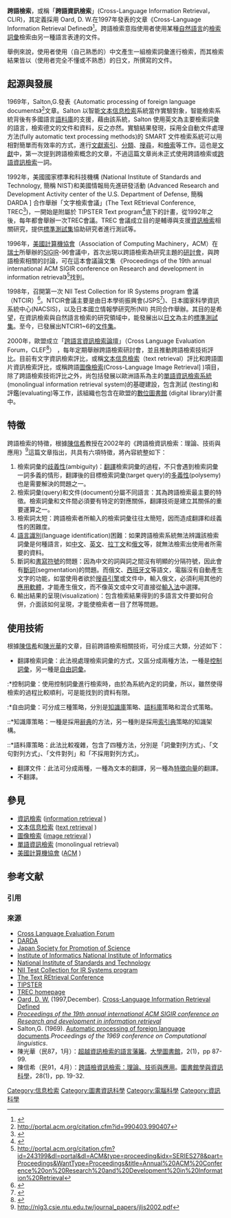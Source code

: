 '''跨語檢索'''，或稱「'''跨語資訊檢索'''」(Cross-Language Information Retrieval，CLIR)，其定義採用 Oard, D. W.在1997年發表的文章《Cross-Language Information Retrieval Defined》<ref>{{Cite web |url=http://www.glue.umd.edu/~dlrg/clir/mlir_definition.html |title=存档副本 |accessdate=2007-06-18 |archive-date=2005-03-18 |archive-url=https://web.archive.org/web/20050318035641/http://www.glue.umd.edu/%7Edlrg/clir/mlir_definition.html |dead-url=no }}</ref>。跨語檢索意指使用者使用某種[[自然語言|自然語言]]的[[檢索詞彙|檢索詞彙]]檢索由另一種語言表達的文件。

舉例來說，使用者使用（自己熟悉的）中文產生一組檢索詞彙進行檢索，而其檢索結果皆以（使用者完全不懂或不熟悉）的日文，所撰寫的文件。

==起源與發展==
1969年，Salton,G.發表《Automatic processing of foreign language documents》<ref>http://portal.acm.org/citation.cfm?id=990403.990407</ref>文章。Salton 以智能[[文本信息检索|文本信息检索]]系統當作實驗對象，智能檢索系統背後有多國語言[[語料庫|語料庫]]的支援，藉由該系統，Salton 使用英文為主要檢索詞彙的語言，檢索德文的文件和資料，反之亦然。實驗結果發現，採用全自動文件處理方法(fully automatic text processing methods)的 SMART 文件檢索系統可以用相對簡單而有效率的方式，進行[[文獻|文獻]][[索引|索引]]、[[分類|分類]]、[[搜尋|搜尋]]，和[[檢索|檢索]]等工作。這也是[[文獻|文獻]]中，第一次提到跨語檢索概念的文章，不過這篇文章尚未正式使用跨語檢索或[[跨語資訊檢索|跨語資訊檢索]]一詞。

1992年，美國國家標準和科技機構 (National Institute of Standards and Technology, 簡稱 NIST)和美國情報局先進研發活動 (Advanced Research and Development Activity center of the U.S. Department of Defense, 簡稱 DARDA ] 合作舉辦「文字檢索會議」(The Text REtrieval Conference, TREC<ref>{{Cite web |url=http://trec.nist.gov/ |title=存档副本 |accessdate=2007-06-19 |archive-date=2007-06-24 |archive-url=https://web.archive.org/web/20070624093459/http://trec.nist.gov/ |dead-url=no }}</ref>)，一開始是附屬於 TIPSTER Text program<ref>{{Cite web |url=http://www-nlpir.nist.gov/related_projects/tipster/ |title=存档副本 |accessdate=2007-06-19 |archive-date=2007-03-22 |archive-url=https://web.archive.org/web/20070322203836/http://www-nlpir.nist.gov/related_projects/tipster/ |dead-url=no }}</ref>底下的計畫，從1992年之後，每年都會舉辦一次TREC會議。TREC 會議成立目的是輔導與支援[[資訊檢索|資訊檢索]]相關研究，提供[[標準測試集|標準測試集]]協助研究者進行測試等。

1996年，[[美國計算機協會|美國計算機協會]]（Association of Computing Machinery，ACM）在[[瑞士|瑞士]]所舉辦的[[SIGIR|SIGIR]]-96會議中，首次出現以跨語檢索為研究主題的[[研討會|研討會]]，與跨語檢索相關的討論，可在這本會議論文集 《Proceedings of the 19th annual international ACM SIGIR conference on Research and development in information retrieval》<ref>http://portal.acm.org/citation.cfm?id=243199&dl=portal&dl=ACM&type=proceeding&idx=SERIES278&part=Proceedings&WantType=Proceedings&title=Annual%20ACM%20Conference%20on%20Research%20and%20Development%20in%20Information%20Retrieval</ref>找到。

1998年，召開第一次 NII Test Collection for IR Systems program 會議（NTCIR）<ref>{{Cite web |url=http://research.nii.ac.jp/ntcir/ |title=存档副本 |accessdate=2007-06-19 |archive-date=2007-07-01 |archive-url=https://web.archive.org/web/20070701134454/http://research.nii.ac.jp/ntcir/ |dead-url=no }}</ref>。NTCIR會議主要是由日本學術振興會(JSPS<ref>{{Cite web |url=http://www.jsps.go.jp/english/ |title=存档副本 |accessdate=2007-06-19 |archive-date=2008-10-11 |archive-url=https://web.archive.org/web/20081011095440/http://www.jsps.go.jp/english/ |dead-url=no }}</ref>)、日本國家科學資訊系統中心(NACSIS)，以及日本國立情報學研究所(NII) 共同合作舉辦。其目的是希望，在資訊檢索與自然語言檢索的研究領域中，能發展出以[[日文|日文]]為主的[[標準測試集|標準測試集]]。至今，已發展出NTCIR1~6的[[文件集|文件集]]。

2000年，歐盟成立「[[跨語言資訊檢索論壇|跨語言資訊檢索論壇]]」（Cross Language Evaluation Forum，CLEF<ref>{{Cite web |url=http://www.clef-campaign.org/ |title=存档副本 |accessdate=2007-06-19 |archive-date=2007-06-23 |archive-url=https://web.archive.org/web/20070623121601/http://www.clef-campaign.org/ |dead-url=no }}</ref>） ，每年定期舉辦跨語檢索研討會，並且推動跨語檢索技術評比。目前有文字資訊檢索評比，或稱[[文本信息檢索|文本信息檢索]]（text retrieval）評比和跨語圖片資訊檢索評比，或稱跨語[[圖像檢索|圖像檢索]](Cross-Language Image Retrieval] )項目，除了跨語檢索技術評比之外，尚包括發展以歐洲語系為主的[[單語資訊檢索系統|單語資訊檢索系統]](monolingual information retrieval system)的基礎建設，包含測試 (testing)和評鑑(evaluating)等工作，該組織也包含在歐盟的[[數位圖書館|數位圖書館]] (digital library)計畫中。

==特徵==
跨語檢索的特徵，根據[[陳信希|陳信希]]教授在2002年的《跨語檢資訊檢索：理論、技術與應用》<ref>http://nlg3.csie.ntu.edu.tw/journal_papers/jlis2002.pdf{{dead link|date=2018年4月 |bot=InternetArchiveBot |fix-attempted=yes }}</ref>這篇文章指出，共具有六項特徵，將內容統整如下：

# 檢索詞彙的[[歧義性|歧義性]](ambiguity)：[[翻譯|翻譯]]檢索詞彙的過程，不只會遇到檢索詞彙一詞多義的情形，翻譯後的目標檢索詞彙(target query)的[[多義性|多義性]](polysemy)也是需要解決的問題之一。
# 檢索詞彙(query)和文件(document)分屬不同語言：其為跨語檢索最主要的特徵。檢索詞彙和文件間必須要有特定的對應關係，翻譯技術是建立其關係的重要運算之一。
# 檢索詞太短：跨語檢索者所輸入的檢索詞彙往往太簡短，因而造成翻譯和歧義性的困難度。
# [[語言識別|語言識別]](language identification)困難：如果跨語檢索系統無法辨識該檢索詞彙是何種語言，如[[中文|中文]]、[[英文|英文]]、[[拉丁文|拉丁文]]和[[俄文|俄文]]等，就無法檢索出使用者所需要的資料。
# 斷詞和[[書寫|書寫]][[符號|符號]]的問題：因為中文的詞與詞之間沒有明顯的分隔符號，因此會有[[斷詞|斷詞]](segmentation)的問題。而俄文、[[西班牙文|西班牙文]]等語文，電腦沒有自動產生文字的功能，如當使用者欲於[[搜尋引擎|搜尋引擎]]或文件中，輸入俄文，必須利用其他的[[應用軟體|應用軟體]]，才能產生俄文，而不像英文或中文可直接從[[輸入法|輸入法]]中選擇。
# 輸出結果的呈現(visualization)：包含檢索結果得到的多語言文件要如何合併，介面該如何呈現，才能使檢索者一目了然等問題。
==使用技術==
根據[[陳信希|陳信希]]和[[陳光華|陳光華]]的文章，目前跨語檢索相關技術，可分成三大類，分述如下：
* 翻譯檢索詞彙：此法視處理檢索詞彙的方式，又區分成兩種方法，一種是[[控制詞彙|控制詞彙]]，另一種是[[自由詞彙|自由詞彙]]。
:*控制詞彙：使用控制詞彙進行檢索時，由於為系統內定的詞彙，所以，雖然使得檢索的過程比較順利，可是能找到的資料有限。
:*自由詞彙：可分成三種策略，分別是[[知識庫|知識庫]]策略、[[語料庫|語料庫]]策略和混合式策略。
::*知識庫策略：一種是採用[[辭典|辭典]]的方法，另一種則是採用[[索引典|索引典]]策略的知識架構。
::*語料庫策略：此法比較複雜，包含了四種方法，分別是「詞彙對列方式」、「文句對列方式」、「文件對列」和「不採用對列方式」。
* 翻譯文件：此法可分成兩種，一種為文本的翻譯，另一種為[[特徵向量|特徵向量]]的翻譯。
* 不翻譯。

== 參見 ==
* [[資訊檢索|資訊檢索]] ([http://en.wikipedia.org/wiki/Information_retrieval information retrieval] {{Wayback|url=http://en.wikipedia.org/wiki/Information_retrieval |date=20070615133008 }})
* [[文本信息检索|文本信息检索]] ([http://en.wikipedia.org/wiki/Document_retrieval text retrieval] {{Wayback|url=http://en.wikipedia.org/wiki/Document_retrieval |date=20061102063731 }})
* [[圖像檢索|圖像檢索]] ([http://en.wikipedia.org/wiki/Image_retrieval image retrieval] {{Wayback|url=http://en.wikipedia.org/wiki/Image_retrieval |date=20080322162153 }})
* [[單語資訊檢索|單語資訊檢索]] (monolingual retrieval)
* [[美國計算機協會|美國計算機協會]] ([http://en.wikipedia.org/wiki/Association_of_Computing_Machinery ACM] {{Wayback|url=http://en.wikipedia.org/wiki/Association_of_Computing_Machinery |date=20060913000000 }})

== 参考文献 ==
=== 引用 ===
{{Reflist|30em}}

=== 來源 ===
{{refbegin}}
*[http://www.clef-campaign.org/ Cross Language Evaluation Forum] {{Wayback|url=http://www.clef-campaign.org/ |date=20070623121601 }}
*[http://en.wikipedia.org/wiki/Disruptive_Technology_Office DARDA] {{Wayback|url=http://en.wikipedia.org/wiki/Disruptive_Technology_Office |date=20071101073412 }}
*[http://www.jsps.go.jp/english/ Japan Society for Promotion of Science] {{Wayback|url=http://www.jsps.go.jp/english/ |date=20081011095440 }}
*[https://web.archive.org/web/20130726191835/http://national/ Institute of Informatics National Institute of Informatics]
*[http://www.nist.gov/ National Institute of Standards and Technology] {{Wayback|url=http://www.nist.gov/ |date=20150617054320 }}
*[http://research.nii.ac.jp/ntcir/ NII Test Collection for IR Systems program] {{Wayback|url=http://research.nii.ac.jp/ntcir/ |date=20070701134454 }}
*[http://trec.nist.gov/ The Text REtrieval Conference] {{Wayback|url=http://trec.nist.gov/ |date=20070624093459 }}
*[http://www.nist.gov/itl/div894/894.02/related_projects/tipster/ TIPSTER]{{dead link|date=十月 2017 |bot=InternetArchiveBot }}
*[http://trec.nist.gov/ TREC homepage] {{Wayback|url=http://trec.nist.gov/ |date=20070624093459 }}
*[http://www.glue.umd.edu/~oard/ Oard, D. W.] {{Wayback|url=http://www.glue.umd.edu/~oard/ |date=20070706022846 }}(1997,December). [http://www.glue.umd.edu/~dlrg/clir/mlir_definition.html Cross-Language Information Retrieval Defined] {{Wayback|url=http://www.glue.umd.edu/~dlrg/clir/mlir_definition.html |date=20050318035641 }}
*[http://portal.acm.org/citation.cfm?id=243199&dl=portal&dl=ACM&type=proceeding&idx=SERIES278&part=Proceedings&WantType=Proceedings&title=Annual%20ACM%20Conference%20on%20Research%20and%20Development%20in%20Information%20Retrieval ''Proceedings of the 19th annual international ACM SIGIR conference on Research and development in information retrieval'']
* Salton,G. (1969). [http://portal.acm.org/citation.cfm?id=990403.990407 Automatic processing of foreign language documents].''Proceedings of the 1969 conference on Computational linguistics ''.
* 陳光華（民87，1月）：[http://www.lib.ntu.edu.tw/General/publication/univj/uj2-1/uj2-1_8.html 超越資訊檢索的語言藩籬]{{dead link|date=2018年4月 |bot=InternetArchiveBot |fix-attempted=yes }}。[[大學圖書館|大學圖書館]]，2(1)，pp 87-99.
* 陳信希（民91，4月）：[http://nlg3.csie.ntu.edu.tw/journal_papers/jlis2002.pdf 跨語檢資訊檢索：理論、技術與應用]{{dead link|date=2018年4月 |bot=InternetArchiveBot |fix-attempted=yes }}。[[圖書館學與資訊科學|圖書館學與資訊科學]]，28(1)，pp. 19-32.
{{refend}}

[[Category:信息检索|Category:信息检索]]
[[Category:圖書資訊科學|Category:圖書資訊科學]]
[[Category:電腦科學|Category:電腦科學]]
[[Category:資訊科學|Category:資訊科學]]